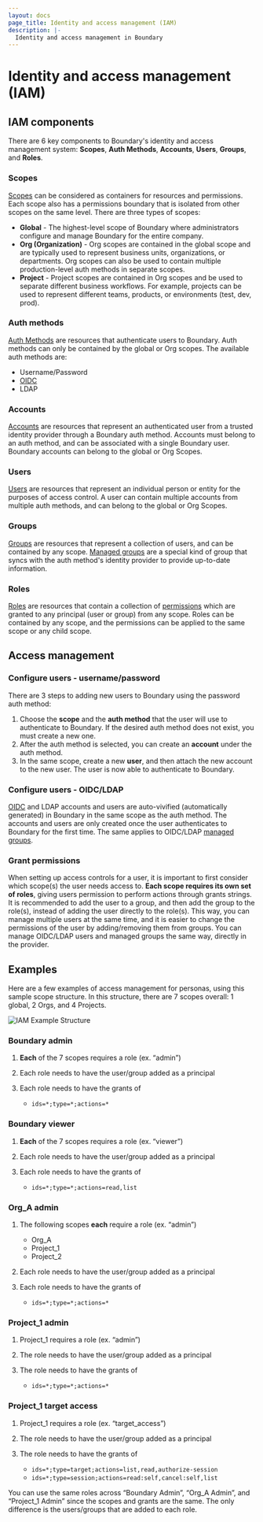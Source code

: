 ```yaml
---
layout: docs
page_title: Identity and access management (IAM)
description: |-
  Identity and access management in Boundary
---
```


# Identity and access management (IAM)

## IAM components
There are 6 key components to Boundary's identity and access management system: **Scopes**, **Auth Methods**, **Accounts**, **Users**, **Groups**, and **Roles**.

### Scopes
[Scopes](/boundary/docs/concepts/domain-model/scopes) can be considered as containers for resources and permissions. Each scope also has a permissions boundary that is isolated from other scopes on the same level. There are three types of scopes:

- **Global** - The highest-level scope of Boundary where administrators configure and manage Boundary for the entire company.
- **Org (Organization)** - Org scopes are contained in the global scope and are typically used to represent business units, organizations, or departments.
Org scopes can also be used to contain multiple production-level auth methods in separate scopes.
- **Project** - Project scopes are contained in Org scopes and be used to separate different business workflows. For example, projects can be used to represent different teams, products, or environments (test, dev, prod).

### Auth methods
[Auth Methods](/boundary/docs/concepts/domain-model/auth-methods) are resources that authenticate users to
Boundary. Auth methods can only be contained by the global or Org scopes. The available auth methods are:
- Username/Password
- [OIDC](/boundary/tutorials/identity-management/oidc-auth)
- LDAP

### Accounts
[Accounts](/boundary/docs/concepts/domain-model/accounts) are resources that represent an authenticated user from a trusted identity provider through a Boundary auth method. Accounts must belong to an auth method, and can be associated with a single Boundary user. Boundary accounts can belong to the global or Org Scopes.

### Users
[Users](/boundary/docs/concepts/domain-model/users) are resources that represent an individual person or entity for the purposes of
access control. A user can contain multiple accounts from multiple auth methods, and can belong to the global or Org Scopes.

### Groups
[Groups](/boundary/docs/concepts/domain-model/groups) are resources that represent a collection of users, and can be contained by any
scope. [Managed groups](/boundary/docs/concepts/domain-model/managed-groups) are a special kind of group that syncs with the auth
method's identity provider to provide up-to-date information.

### Roles
[Roles](/boundary/docs/concepts/domain-model/roles) are resources that contain a collection of
[permissions](/boundary/docs/concepts/security/permissions) which are granted to any principal (user or group) from any scope. Roles
can be contained by any scope, and the permissions can be applied to the same scope or any child scope.

## Access management

### Configure users - username/password
There are 3 steps to adding new users to Boundary using the password auth method:
1. Choose the **scope** and the **auth method** that the user will use to authenticate to Boundary. If the desired auth method does not exist, you must create a new one.
2. After the auth method is selected, you can create an **account** under the auth method.
3. In the same scope, create a new **user**, and then attach the new account to the new user. The user is now able to authenticate to Boundary.

### Configure users - OIDC/LDAP
[OIDC](/boundary/tutorials/identity-management/oidc-auth) and LDAP accounts and users are auto-vivified (automatically generated) in Boundary in the same scope
as the auth method. The accounts and users are only created once the user authenticates to Boundary for the first time. The same applies to OIDC/LDAP
[managed groups](/boundary/tutorials/identity-management/oidc-idp-groups).

### Grant permissions
When setting up access controls for a user, it is important to first consider which scope(s) the user needs access to. **Each scope requires its own set of roles**,
giving users permission to perform actions through grants strings.
It is recommended to add the user to a group, and then add the group to the role(s), instead of adding the user directly to the role(s). This way, you can manage multiple users at the same time, and it is easier to
change the permissions of the user by adding/removing them from groups. You can manage OIDC/LDAP users and managed groups the same way, directly in the provider.

## Examples
Here are a few examples of access management for personas, using this sample scope structure. In this structure, there are 7 scopes overall: 1 global, 2 Orgs, and 4
Projects.

![IAM Example Structure](/img/iam-example-structure.png)

### Boundary admin
1. **Each** of the 7 scopes requires a role (ex. “admin”)
2. Each role needs to have the user/group added as a principal
3. Each role needs to have the grants of

   - `ids=*;type=*;actions=*`

### Boundary viewer
1. **Each** of the 7 scopes requires a role (ex. “viewer”)
2. Each role needs to have the user/group added as a principal
3. Each role needs to have the grants of

   - `ids=*;type=*;actions=read,list`

### Org_A admin
1. The following scopes **each** require a role (ex. “admin”)
    - Org_A
    - Project_1
    - Project_2
2. Each role needs to have the user/group added as a principal
3. Each role needs to have the grants of

   - `ids=*;type=*;actions=*`

### Project_1 admin
1. Project_1 requires a role (ex. “admin”)
2. The role needs to have the user/group added as a principal
3. The role needs to have the grants of

   - `ids=*;type=*;actions=*`

### Project_1 target access
1. Project_1 requires a role (ex. “target_access”)
2. The role needs to have the user/group added as a principal
3. The role needs to have the grants of

   - `ids=*;type=target;actions=list,read,authorize-session`
   - `ids=*;type=session;actions=read:self,cancel:self,list`

<Tip>
You can use the same roles across “Boundary Admin”, “Org_A Admin”, and “Project_1 Admin” since the scopes and grants are the same. The only difference is
the users/groups that are added to each role.
</Tip>
